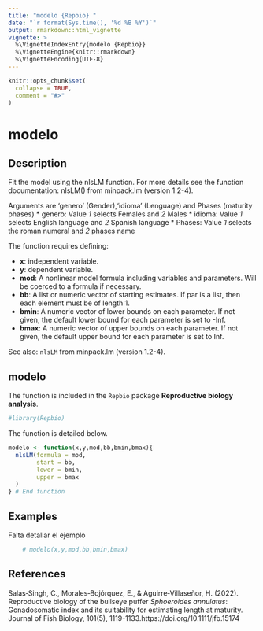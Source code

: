 ```yaml
---
title: "modelo {Repbio} "
date: "`r format(Sys.time(), '%d %B %Y')`"
output: rmarkdown::html_vignette
vignette: >
  %\VignetteIndexEntry{modelo {Repbio}}
  %\VignetteEngine{knitr::rmarkdown}
  %\VignetteEncoding{UTF-8}
---
```


```r
knitr::opts_chunk$set(
  collapse = TRUE,
  comment = "#>"
)
```

# modelo

## Description

Fit the model using the nlsLM function. For more details see the function
documentation: nlsLM() from minpack.lm (version 1.2-4).

Arguments are 'genero' (Gender),'idioma' (Lenguage) and Phases (maturity phases)
 * genero: Value *1* selects Females and *2* Males
 * idioma: Value *1* selects English language and *2* Spanish language
 * Phases: Value *1* selects the roman numeral and *2* phases name


The function requires defining:

 * **x**: independent variable.
 * **y**: dependent variable.
 * **mod**: A nonlinear model formula including variables and parameters. Will
be coerced to a formula if necessary.
 * **bb**: A list or numeric vector of starting estimates. If par is a
list, then each element must be of length 1.
 * **bmin**: A numeric vector of lower bounds on each parameter. If not
given, the default lower bound for each parameter is set to -Inf.
 * **bmax**: A numeric vector of upper bounds on each parameter. If not
given, the default upper bound for each parameter is set to Inf.

See also: `nlsLM` from minpack.lm (version 1.2-4).


## modelo

The function is included in the `Repbio` package **Reproductive biology analysis**.


```r
#library(Repbio)
```


The function is detailed below.

```r
modelo <- function(x,y,mod,bb,bmin,bmax){
  nlsLM(formula = mod,
        start = bb,
        lower = bmin,
        upper = bmax
  )
} # End function
```


## Examples

Falta detallar el ejemplo

```r
    # modelo(x,y,mod,bb,bmin,bmax)
```


## References

Salas‐Singh, C., Morales‐Bojórquez, E., & Aguirre‐Villaseñor, H. (2022). Reproductive biology of the bullseye puffer *Sphoeroides annulatus*: Gonadosomatic index and its suitability for estimating length at maturity. Journal of Fish Biology, 101(5), 1119-1133.https://doi.org/10.1111/jfb.15174
